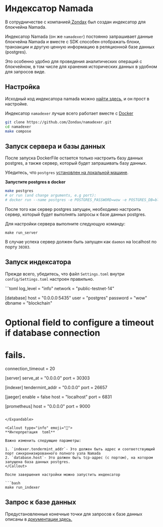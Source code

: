 
# Индексатор Namada

В сотрудничестве с компанией[ Zondax](https://zondax.ch/) был создан индексатор для блокчейна Namada.

Индексатор Namada (он же `namadexer`) постоянно запрашивает данные блокчейна Namada и вместе с SDK способен отображать блоки, транзакции и другую ценную информацию в реляционной базе данных (postgres).

Это особенно удобно для проведения аналитических операций с блокчейном, в том числе для хранения исторических данных в удобном для запросов виде.

## Настройка

Исходный код индексатора namada можно [найти здесь](https://github.com/zondax/namadexer), и он прост в настройке.

Индексатор `namadexer` лучше всего работает вместе с [Docker](https://www.docker.com/products/docker-desktop)

```bash
git clone https://github.com/Zondax/namadexer.git
cd namadexer
make compose
```

## Запуск сервера и базы данных

После запуска DockerFile остается только настроить базу данных postgres, а также сервер, который будет запрашивать базу данных.

Убедитесь, что `postgres` [установлен на локальной машине](https://www.postgresql.org/download/).

**Запустите postgres в docker**

```bash
make postgres 
# or run (and change arguments, e.g port):
# docker run --name postgres -e POSTGRES_PASSWORD=wow -e POSTGRES_DB=blockchain -p 5432:5432 -d postgres
```

После того как сервер postgres запущен, необходимо настроить сервер, который будет выполнять запросы к базе данных postgres.

Для настройки сервера выполните следующую команду:

```
make run_server
```

В случае успеха сервер должен быть запущен как `daemon` на localhost по порту `30303`.

## Запуск индексатора

Прежде всего, убедитесь, что файл `Settings.toml` внутри `config/Settings.toml` настроен правильно.


<Expandable>
```toml
log_level = "info"
network = "public-testnet-14"

[database]
host = "0.0.0.0:5435"
user = "postgres"
password = "wow"
dbname = "blockchain"
# Optional field to configure a timeout if database connection 
# fails.
connection_timeout = 20


[server]
serve_at = "0.0.0.0"
port = 30303

[indexer]
tendermint_addr = "0.0.0.0"
port = 26657

[jaeger]
enable = false
host = "localhost"
port = 6831

[prometheus]
host = "0.0.0.0"
port = 9000
```

</Expandable>

<Callout type="info" emoji="👀">
**Интерпретация  toml**

Важно изменить следующие параметры:

1. `indexer.tendermint_addr`- Это должен быть адрес и соответствующий порт синхронизированного полного узла Namada
2. `database.host`- Это должен быть tcp-адрес (с портом), на котором запущена база данных postgres.
</Callout>

После завершения настройки можно запустить индексатор

```bash
make run_indexer
```

## Запрос к базе данных

Предустановленные конечные точки для запросов к базе данных описаны в [документации здесь.](https://github.com/Zondax/namadexer/blob/main/docs/04-server.md)